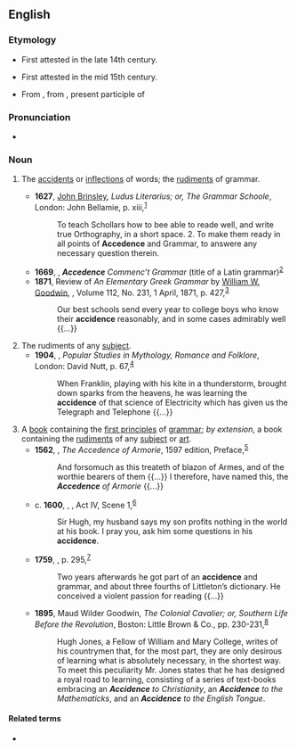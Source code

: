 ==English==

===Etymology===
{{PIE root|en|ḱh₂d}}
* First attested in the late 14th century.
* {{sense|grammar}} First attested in the mid 15th century.
* From {{etyl|la|en}} {{m|la|accidentia||accidental matters}}, from {{m|la|accidens}}, present participle of {{m|la|accidere||to happen}}

===Pronunciation===
* {{IPA|en|/ˈæk.sə.dəns/|/ˈæk.sə.dɛns/|/ˈæk.sə.dənts/|/ˈæk.sə.dɛnts/}}

===Noun===
{{en-noun|~}}

# {{lb|en|grammar}} The [[accident]]s or [[inflections]] of words; the [[rudiments]] of grammar.
#* '''1627''', [[w:John Brinsley the Elder|John Brinsley]], ''Ludus Literarius; or, The Grammar Schoole'', London: John Bellamie, p. xiii,<sup>[https://archive.org/details/ludusliterariuso00brinuoft]</sup>
#*: To teach Schollars how to bee able to reade well, and write true Orthography, in a short space. 2. To make them ready in all points of '''Accedence''' and Grammar, to answere any necessary question therein.
#* '''1669''', {{w|John Milton}}, '''''Accedence''' Commenc’t Grammar'' (title of a Latin grammar)<sup>[http://catalog.hathitrust.org/Record/001019757]</sup>
#* '''1871''', Review of ''An Elementary Greek Grammar'' by [[w:William Watson Goodwin|William W. Goodwin]], ''{{w|North American Review}}'', Volume 112, No. 231, 1 April, 1871, p. 427,<sup>[http://catalog.hathitrust.org/Record/000677725]</sup>
#*: Our best schools send every year to college boys who know their '''accidence''' reasonably, and in some cases admirably well {{...}}
# The rudiments of any [[subject]].
#* '''1904''', {{w|Edwin Sidney Hartland}}, ''Popular Studies in Mythology, Romance and Folklore'', London: David Nutt, p. 67,<sup>[https://archive.org/details/folklorewhatisi00hartgoog]</sup>
#*: When Franklin, playing with his kite in a thunderstorm, brought down sparks from the heavens, he was learning the '''accidence''' of that science of Electricity which has given us the Telegraph and Telephone {{...}}
# A [[book]] containing the [[first principle]]s of [[grammar]]; ''by extension'', a book containing the [[rudiment]]s of any [[subject]] or [[art]].
#* '''1562''', {{w|Gerard Legh}}, ''The Accedence of Armorie'', 1597 edition, Preface,<sup>[https://archive.org/details/accedenceofarmor00legh]</sup>
#*: And forsomuch as this treateth of blazon of Armes, and of the worthie bearers of them {{...}} I therefore, have named this, the '''''Accedence''' of Armorie'' {{...}}
#* c. '''1600''', {{w|William Shakespeare}}, ''{{w|The Merry Wives of Windsor}}'', Act IV, Scene 1,<sup>[http://www.opensourceshakespeare.org/views/plays/play_view.php?WorkID=merrywives&Scope=entire&pleasewait=1&msg=pl]</sup>
#*: Sir Hugh, my husband says my son profits nothing in the world at his book. I pray you, ask him some questions in his '''accidence'''.
#* '''1759''', ''{{w|The Annual Register}}'', p. 295,<sup>[https://catalog.hathitrust.org/Record/008903231]</sup>
#*: Two years afterwards he got part of an '''accidence''' and grammar, and about three fourths of Littleton’s dictionary. He conceived a violent passion for reading {{...}}
#* '''1895''', Maud Wilder Goodwin, ''The Colonial Cavalier; or, Southern Life Before the Revolution'', Boston: Little Brown & Co., pp. 230-231,<sup>[https://archive.org/details/colonialcavalier00good]</sup>
#*: Hugh Jones, a Fellow of William and Mary College, writes of his countrymen that, for the most part, they are only desirous of learning what is absolutely necessary, in the shortest way. To meet this peculiarity Mr. Jones states that he has designed a royal road to learning, consisting of a series of text-books embracing an '''''Accidence''' to Christianity'', an '''''Accidence''' to the Mathematicks'', and an '''''Accidence''' to the English Tongue''.

====Related terms====
* {{l|en|accident}}

{{Webster 1913}}